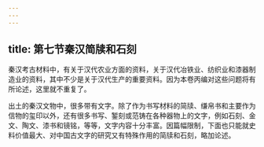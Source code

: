 ```yaml
---
---
---
```

title: 第七节秦汉简牍和石刻
---



秦汉考古材料中，有关于汉代农业方面的资料，关于汉代冶铁业、纺织业和漆器制造业的资料，其中不少是关于汉代生产的重要资料。因为本卷丙编对这些问题将有所论述，这里就不重复了。

出土的秦汉文物中，很多带有文字。除了作为书写材料的简牍、缣帛书和主要作为信物的玺印以外，还有很多书写、錾刻或范铸在各种器物上的文字，例如石刻、金文、陶文、漆书和镜铭，等等，文字内容十分丰富。因篇幅限制，下面也只能就史料价值最大、对中国古文字的研究又有特殊作用的简牍和石刻，略加论述。
